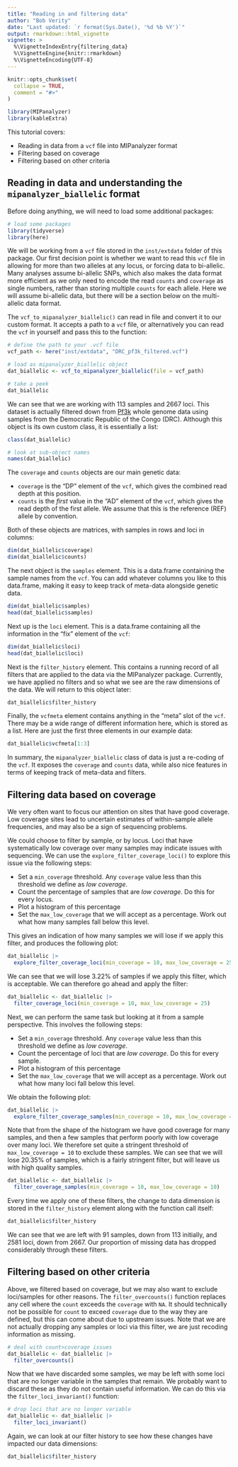 ```yaml
---
title: "Reading in and filtering data"
author: "Bob Verity"
date: "Last updated: `r format(Sys.Date(), '%d %b %Y')`"
output: rmarkdown::html_vignette
vignette: >
  %\VignetteIndexEntry{filtering_data}
  %\VignetteEngine{knitr::rmarkdown}
  %\VignetteEncoding{UTF-8}
---
```


```r
knitr::opts_chunk$set(
  collapse = TRUE,
  comment = "#>"
)
```

```r
library(MIPanalyzer)
library(kableExtra)
```

This tutorial covers:

- Reading in data from a `vcf` file into MIPanalyzer format
- Filtering based on coverage
- Filtering based on other criteria

## Reading in data and understanding the `mipanalyzer_biallelic` format

Before doing anything, we will need to load some additional packages:

```r
# load some packages
library(tidyverse)
library(here)
```

We will be working from a `vcf` file stored in the `inst/extdata` folder of this package. Our first decision point is whether we want to read this `vcf` file in allowing for more than two alleles at any locus, or forcing data to bi-allelic. Many analyses assume bi-allelic SNPs, which also makes the data format more efficient as we only need to encode the read `counts` and `coverage` as single numbers, rather than storing multiple `counts` for each allele. Here we will assume bi-allelic data, but there will be a section below on the multi-allelic data format.

The `vcf_to_mipanalyzer_biallelic()` can read in file and convert it to our custom format. It accepts a path to a `vcf` file, or alternatively you can read the `vcf` in yourself and pass this to the function:

```r
# define the path to your .vcf file
vcf_path <- here("inst/extdata", "DRC_pf3k_filtered.vcf")

# load as mipanalyzer_biallelic object
dat_biallelic <- vcf_to_mipanalyzer_biallelic(file = vcf_path)

# take a peek
dat_biallelic
```

We can see that we are working with 113 samples and 2667 loci. This dataset is actually filtered down from [Pf3k](https://www.malariagen.net/parasite/pf3k) whole genome data using samples from the Democratic Republic of the Congo (DRC). Although this object is its own custom class, it is essentially a list:

```r
class(dat_biallelic)

# look at sub-object names
names(dat_biallelic)
```

The `coverage` and `counts` objects are our main genetic data:

- `coverage` is the "DP" element of the `vcf`, which gives the combined read depth at this position.
- `counts` is the *first* value in the "AD" element of the `vcf`, which gives the read depth of the first allele. We assume that this is the reference (REF) allele by convention.

Both of these objects are matrices, with samples in rows and loci in columns:

```r
dim(dat_biallelic$coverage)
dim(dat_biallelic$counts)
```

The next object is the `samples` element. This is a data.frame containing the sample names from the `vcf`. You can add whatever columns you like to this data.frame, making it easy to keep track of meta-data alongside genetic data.

```r
dim(dat_biallelic$samples)
head(dat_biallelic$samples)
```

Next up is the `loci` element. This is a data.frame containing all the information in the "fix" element of the `vcf`:

```r
dim(dat_biallelic$loci)
head(dat_biallelic$loci)
```

Next is the `filter_history` element. This contains a running record of all filters that are applied to the data via the MIPanalyzer package. Currently, we have applied no filters and so what we see are the raw dimensions of the data. We will return to this object later:

```r
dat_biallelic$filter_history
```

Finally, the `vcfmeta` element contains anything in the "meta" slot of the `vcf`. There may be a wide range of different information here, which is stored as a list. Here are just the first three elements in our example data:

```r
dat_biallelic$vcfmeta[1:3]
```

In summary, the `mipanalyzer_biallelic` class of data is just a re-coding of the `vcf`. It exposes the `coverage` and `counts` data, while also nice features in terms of keeping track of meta-data and filters.


## Filtering data based on coverage

We very often want to focus our attention on sites that have good coverage. Low coverage sites lead to uncertain estimates of within-sample allele frequencies, and may also be a sign of sequencing problems.

We could choose to filter by sample, or by locus. Loci that have systematically low coverage over many samples may indicate issues with sequencing. We can use the `explore_filter_coverage_loci()` to explore this issue via the following steps:

- Set a `min_coverage` threshold. Any `coverage` value less than this threshold we define as *low coverage*.
- Count the percentage of samples that are *low coverage*. Do this for every locus.
- Plot a histogram of this percentage
- Set the `max_low_coverage` that we will accept as a percentage. Work out what how many samples fall below this level.

This gives an indication of how many samples we will lose if we apply this filter, and produces the following plot:

```r
dat_biallelic |>
  explore_filter_coverage_loci(min_coverage = 10, max_low_coverage = 25)
```

We can see that we will lose 3.22% of samples if we apply this filter, which is acceptable. We can therefore go ahead and apply the filter:

```r
dat_biallelic <- dat_biallelic |>
  filter_coverage_loci(min_coverage = 10, max_low_coverage = 25)
```

Next, we can perform the same task but looking at it from a sample perspective. This involves the following steps:

- Set a `min_coverage` threshold. Any `coverage` value less than this threshold we define as *low coverage*.
- Count the percentage of loci that are *low coverage*. Do this for every sample.
- Plot a histogram of this percentage
- Set the `max_low_coverage` that we will accept as a percentage. Work out what how many loci fall below this level.

We obtain the following plot:

```r
dat_biallelic |>
  explore_filter_coverage_samples(min_coverage = 10, max_low_coverage = 10)
```

Note that from the shape of the histogram we have good coverage for many samples, and then a few samples that perform poorly with low coverage over many loci. We therefore set quite a stringent threshold of `max_low_coverage = 10` to exclude these samples. We can see that we will lose 20.35% of samples, which is a fairly stringent filter, but will leave us with high quality samples.

```r
dat_biallelic <- dat_biallelic |>
  filter_coverage_samples(min_coverage = 10, max_low_coverage = 10)
```

Every time we apply one of these filters, the change to data dimension is stored in the `filter_history` element along with the function call itself:

```r
dat_biallelic$filter_history
```

We can see that we are left with 91 samples, down from 113 initially, and 2581 loci, down from 2667. Our proportion of missing data has dropped considerably through these filters.

## Filtering based on other criteria

Above, we filtered based on coverage, but we may also want to exclude loci/samples for other reasons. The `filter_overcounts()` function replaces any cell where the `count` exceeds the `coverage` with `NA`. It should technically not be possible for `count` to exceed `coverage` due to the way they are defined, but this can come about due to upstream issues. Note that we are not actually dropping any samples or loci via this filter, we are just recoding information as missing.

```r
# deal with count>coverage issues
dat_biallelic <- dat_biallelic |>
  filter_overcounts()
```

Now that we have discarded some samples, we may be left with some loci that are no longer variable in the samples that remain. We probably want to discard these as they do not contain useful information. We can do this via the `filter_loci_invariant()` function:

```r
# drop loci that are no longer variable
dat_biallelic <- dat_biallelic |>
  filter_loci_invariant()
```

Again, we can look at our filter history to see how these changes have impacted our data dimensions:

```r
dat_biallelic$filter_history
```
